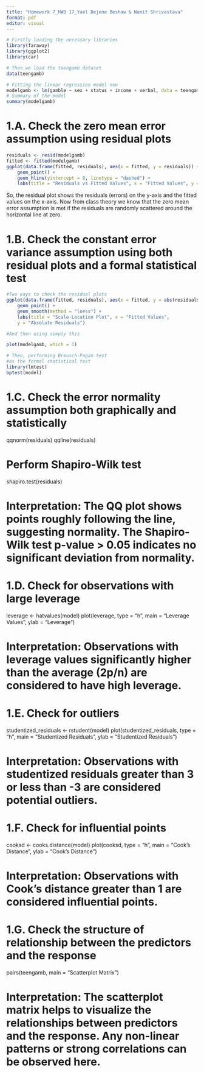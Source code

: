 ```yaml
---
title: "Homework 7_HW3 17_Yael Dejene Beshaw & Namit Shrivastava"
format: pdf
editor: visual
---
```


```r
# Firstly loading the necessary libraries
library(faraway)
library(ggplot2)
library(car)

# Then we load the teengamb dataset
data(teengamb)

# Fitting the linear regression model now
modelgamb <- lm(gamble ~ sex + status + income + verbal, data = teengamb) 
# Summary of the model 
summary(modelgamb)
```
# 1.A. Check the zero mean error assumption using residual plots

```r
residuals <- resid(modelgamb)
fitted <- fitted(modelgamb)
ggplot(data.frame(fitted, residuals), aes(x = fitted, y = residuals)) +
    geom_point() +
    geom_hline(yintercept = 0, linetype = "dashed") +
    labs(title = "Residuals vs Fitted Values", x = "Fitted Values", y = "Residuals")
```
So, the residual plot shows the residuals (errors) on the y-axis and the fitted values on the x-axis.
Now from class theory we know that the zero mean error assumption is met if the residuals are randomly scattered around the horizontal line at zero.


# 1.B. Check the constant error variance assumption using both residual plots and a formal statistical test
```r
#Two ways to check the residual plots
ggplot(data.frame(fitted, residuals), aes(x = fitted, y = abs(residuals))) +
    geom_point() +
    geom_smooth(method = "loess") +
    labs(title = "Scale-Location Plot", x = "Fitted Values",
    y = "Absolute Residuals")

#And then using simply this

plot(modelgamb, which = 1)

# Then, performing Breusch-Pagan test
#as the formal statistical test
library(lmtest)
bptest(model)
```


# 1.C. Check the error normality assumption both graphically and statistically
qqnorm(residuals)
qqline(residuals)

# Perform Shapiro-Wilk test
shapiro.test(residuals)

# Interpretation: The QQ plot shows points roughly following the line, suggesting normality. The Shapiro-Wilk test p-value > 0.05 indicates no significant deviation from normality.

# 1.D. Check for observations with large leverage
leverage <- hatvalues(model)
plot(leverage, type = "h", main = "Leverage Values", ylab = "Leverage")

# Interpretation: Observations with leverage values significantly higher than the average (2p/n) are considered to have high leverage.

# 1.E. Check for outliers
studentized_residuals <- rstudent(model)
plot(studentized_residuals, type = "h", main = "Studentized Residuals", ylab = "Studentized Residuals")

# Interpretation: Observations with studentized residuals greater than 3 or less than -3 are considered potential outliers.

# 1.F. Check for influential points
cooksd <- cooks.distance(model)
plot(cooksd, type = "h", main = "Cook's Distance", ylab = "Cook's Distance")

# Interpretation: Observations with Cook's distance greater than 1 are considered influential points.

# 1.G. Check the structure of relationship between the predictors and the response
pairs(teengamb, main = "Scatterplot Matrix")

# Interpretation: The scatterplot matrix helps to visualize the relationships between predictors and the response. Any non-linear patterns or strong correlations can be observed here.